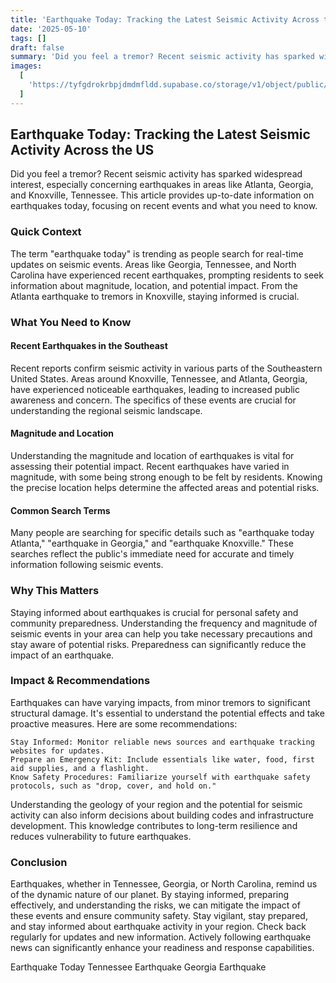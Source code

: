 ```yaml
---
title: 'Earthquake Today: Tracking the Latest Seismic Activity Across the US'
date: '2025-05-10'
tags: []
draft: false
summary: 'Did you feel a tremor? Recent seismic activity has sparked widespread interest, especially concerning earthquakes in areas like Atlanta, Georgia, and Knoxville, Tennessee. This article provides up-to-date information on earthquakes today, focusing on recent events and what you need to know.'
images:
  [
    'https://tyfgdrokrbpjdmdmfldd.supabase.co/storage/v1/object/public/image/2025-05-10-15-47-03-532+02-00.jpg',
  ]
---
```


## Earthquake Today: Tracking the Latest Seismic Activity Across the US

Did you feel a tremor? Recent seismic activity has sparked widespread interest, especially concerning earthquakes in areas like Atlanta, Georgia, and Knoxville, Tennessee. This article provides up-to-date information on earthquakes today, focusing on recent events and what you need to know.

### Quick Context

The term "earthquake today" is trending as people search for real-time updates on seismic events. Areas like Georgia, Tennessee, and North Carolina have experienced recent earthquakes, prompting residents to seek information about magnitude, location, and potential impact. From the Atlanta earthquake to tremors in Knoxville, staying informed is crucial.

### What You Need to Know

#### Recent Earthquakes in the Southeast

Recent reports confirm seismic activity in various parts of the Southeastern United States. Areas around Knoxville, Tennessee, and Atlanta, Georgia, have experienced noticeable earthquakes, leading to increased public awareness and concern. The specifics of these events are crucial for understanding the regional seismic landscape.

#### Magnitude and Location

Understanding the magnitude and location of earthquakes is vital for assessing their potential impact. Recent earthquakes have varied in magnitude, with some being strong enough to be felt by residents. Knowing the precise location helps determine the affected areas and potential risks.

#### Common Search Terms

Many people are searching for specific details such as "earthquake today Atlanta," "earthquake in Georgia," and "earthquake Knoxville." These searches reflect the public's immediate need for accurate and timely information following seismic events.

### Why This Matters

Staying informed about earthquakes is crucial for personal safety and community preparedness. Understanding the frequency and magnitude of seismic events in your area can help you take necessary precautions and stay aware of potential risks. Preparedness can significantly reduce the impact of an earthquake.

### Impact & Recommendations

Earthquakes can have varying impacts, from minor tremors to significant structural damage. It's essential to understand the potential effects and take proactive measures. Here are some recommendations:

    Stay Informed: Monitor reliable news sources and earthquake tracking websites for updates.
    Prepare an Emergency Kit: Include essentials like water, food, first aid supplies, and a flashlight.
    Know Safety Procedures: Familiarize yourself with earthquake safety protocols, such as "drop, cover, and hold on."

Understanding the geology of your region and the potential for seismic activity can also inform decisions about building codes and infrastructure development. This knowledge contributes to long-term resilience and reduces vulnerability to future earthquakes.

### Conclusion

Earthquakes, whether in Tennessee, Georgia, or North Carolina, remind us of the dynamic nature of our planet. By staying informed, preparing effectively, and understanding the risks, we can mitigate the impact of these events and ensure community safety. Stay vigilant, stay prepared, and stay informed about earthquake activity in your region. Check back regularly for updates and new information. Actively following earthquake news can significantly enhance your readiness and response capabilities.

Earthquake Today
Tennessee Earthquake
Georgia Earthquake
